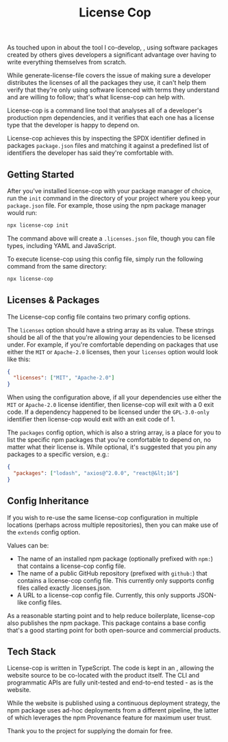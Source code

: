 ﻿---
sortWeight: 30
title: License Cop
tagLine: Yet another license checker tool for your dependencies; focused on simplicity.
---


As touched upon in <Anchor href="./generate-license-file" text="my article" /> about the tool I co-develop, <Anchor href="https://generate-license-file.js.org" text="generate-license-file" />, using software packages created by others gives developers a significant advantage over having to write everything themselves from scratch.

While generate-license-file covers the issue of making sure a developer distributes the licenses of all the packages they use, it can't help them verify that they're only using software licenced with terms they understand and are willing to follow; that's what license-cop can help with.

License-cop is a command line tool that analyses all of a developer's production npm dependencies, and it verifies that each one has a license type that the developer is happy to depend on.

License-cop achieves this by inspecting the SPDX identifier defined in packages `package.json` files and matching it against a predefined list of identifiers the developer has said they're comfortable with.

## Getting Started

After you've installed license-cop with your package manager of choice, run the `init` command in the directory of your project where you keep your `package.json` file. For example, those using the npm package manager would run:

```bash
npx license-cop init

```

The command above will create a `.licenses.json` file, though you can <Anchor href="https://github.com/tobysmith568/license-cop?tab=readme-ov-file#config-file" text="use many different" /> file types, including YAML and JavaScript.

To execute license-cop using this config file, simply run the following command from the same directory:

```bash
npx license-cop

```

## Licenses & Packages

The License-cop config file contains two primary config options.

The `licenses` option should have a string array as its value. These strings should be all of the <Anchor href="https://spdx.org/licenses" text="SPDX Identifiers" /> that you're allowing your dependencies to be licensed under. For example, if you're comfortable depending on packages that use either the `MIT` or `Apache-2.0` licenses, then your `licenses` option would look like this:

```json
{
  "licenses": ["MIT", "Apache-2.0"]
}
```

When using the configuration above, if all your dependencies use either the `MIT` or `Apache-2.0` license identifier, then license-cop will exit with a 0 exit code. If a dependency happened to be licensed under the `GPL-3.0-only` identifier then license-cop would exit with an exit code of 1.

The `packages` config option, which is also a string array, is a place for you to list the specific npm packages that you're comfortable to depend on, no matter what their license is. While optional, it's suggested that you pin any packages to a specific version, e.g.:

```json
{
  "packages": ["lodash", "axios@^2.0.0", "react@&lt;16"]
}
```

## Config Inheritance

If you wish to re-use the same license-cop configuration in multiple locations (perhaps across multiple repositories), then you can make use of the `extends` config option.

Values can be:

- The name of an installed npm package (optionally prefixed with `npm:`) that contains a license-cop config file.
- The name of a public GitHub repository (prefixed with `github:`) that contains a license-cop config file. This currently only supports config files called exactly .licenses.json.
- A URL to a license-cop config file. Currently, this only supports JSON-like config files.

As a reasonable starting point and to help reduce boilerplate, license-cop also publishes the <Anchor href="https://www.npmjs.com/package/@license-cop/permissive" text="@license-cop/permissive" /> npm package. This package contains a base config that's a good starting point for both open-source and commercial products.

## Tech Stack

License-cop is written in TypeScript. The code is kept in an <Anchor href="https://nx.dev" text="Nx Monorepo" />, allowing the website source to be co-located with the product itself. The CLI and programmatic APIs are fully unit-tested and end-to-end tested - as is the website.

While the website is published using a continuous deployment strategy, the npm package uses ad-hoc deployments from a different pipeline, the latter of which leverages the npm Provenance feature for maximum user trust.

Thank you to the <Anchor href="https://js.org" /> project for supplying the domain for free.
